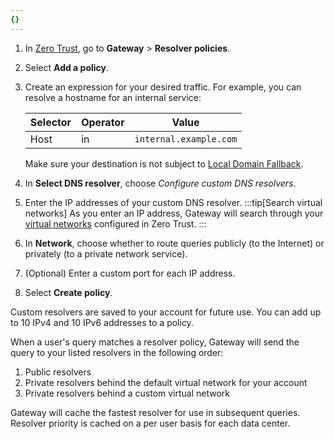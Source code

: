 ```yaml
---
{}
---
```


1. In [Zero Trust](https://one.dash.cloudflare.com/), go to **Gateway** > **Resolver policies**.
2. Select **Add a policy**.
3. Create an expression for your desired traffic. For example, you can resolve a hostname for an internal service:

   | Selector | Operator | Value                  |
   | -------- | -------- | ---------------------- |
   | Host     | in       | `internal.example.com` |

   Make sure your destination is not subject to [Local Domain Fallback](/cloudflare-one/connections/connect-devices/warp/configure-warp/route-traffic/local-domains/#manage-local-domains).

4. In **Select DNS resolver**, choose _Configure custom DNS resolvers_.
5. Enter the IP addresses of your custom DNS resolver.
   :::tip[Search virtual networks]
   As you enter an IP address, Gateway will search through your [virtual networks](/cloudflare-one/connections/connect-networks/private-net/cloudflared/tunnel-virtual-networks/) configured in Zero Trust.
   :::
6. In **Network**, choose whether to route queries publicly (to the Internet) or privately (to a private network service).
7. (Optional) Enter a custom port for each IP address.
8. Select **Create policy**.

Custom resolvers are saved to your account for future use. You can add up to 10 IPv4 and 10 IPv6 addresses to a policy.

When a user's query matches a resolver policy, Gateway will send the query to your listed resolvers in the following order:

1. Public resolvers
2. Private resolvers behind the default virtual network for your account
3. Private resolvers behind a custom virtual network

Gateway will cache the fastest resolver for use in subsequent queries. Resolver priority is cached on a per user basis for each data center.
